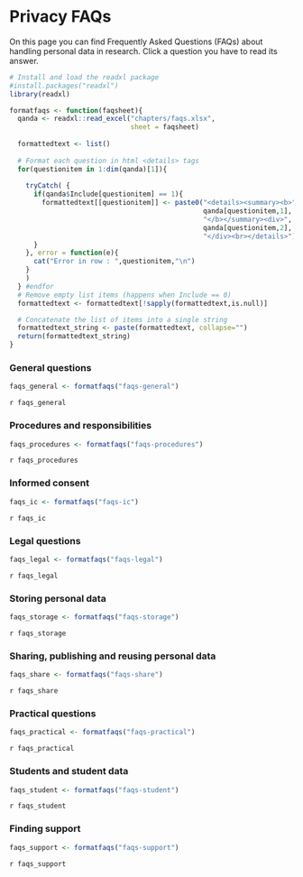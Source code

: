 # Privacy FAQs {#faq}

On this page you can find Frequently Asked Questions (FAQs) about handling 
personal data in research. Click a question you have to read its answer. 

```{r faqsformattingfunction, message=FALSE, warning=FALSE, echo=FALSE,include=FALSE}
# Install and load the readxl package
#install.packages("readxl")
library(readxl)

formatfaqs <- function(faqsheet){
  qanda <- readxl::read_excel("chapters/faqs.xlsx", 
                              sheet = faqsheet)
  
  formattedtext <- list()
  
  # Format each question in html <details> tags
  for(questionitem in 1:dim(qanda)[1]){
    
    tryCatch( { 
      if(qanda$Include[questionitem] == 1){
        formattedtext[[questionitem]] <- paste0("<details><summary><b>",
                                                qanda[questionitem,1],
                                                "</b></summary><div>",
                                                qanda[questionitem,2],
                                                "</div><br></details>")
      }
    }, error = function(e){
      cat("Error in row : ",questionitem,"\n")
    }
    )
  } #endfor
  # Remove empty list items (happens when Include == 0)
  formattedtext <- formattedtext[!sapply(formattedtext,is.null)]

  # Concatenate the list of items into a single string
  formattedtext_string <- paste(formattedtext, collapse="")
  return(formattedtext_string)
}
```

### General questions {#general}

```{r faqs-general, message=FALSE,warning=FALSE,echo=FALSE}
faqs_general <- formatfaqs("faqs-general")
```

`r faqs_general`

### Procedures and responsibilities {#procedures}

```{r faqs-procedures, message=FALSE,warning=FALSE,echo=FALSE}
faqs_procedures <- formatfaqs("faqs-procedures")
```

`r faqs_procedures`

### Informed consent {#consent}

```{r faqs-ic, message=FALSE,warning=FALSE,echo=FALSE}
faqs_ic <- formatfaqs("faqs-ic")
```

`r faqs_ic`

### Legal questions {#legal}

```{r faqs-legal, message=FALSE,warning=FALSE,echo=FALSE}
faqs_legal <- formatfaqs("faqs-legal")
```

`r faqs_legal`

### Storing personal data {#storage}

```{r faqs-storage, message=FALSE,warning=FALSE,echo=FALSE}
faqs_storage <- formatfaqs("faqs-storage")
```

`r faqs_storage`

### Sharing, publishing and reusing personal data {#sharing}

```{r faqs-share, message=FALSE,warning=FALSE,echo=FALSE}
faqs_share <- formatfaqs("faqs-share")
```

`r faqs_share`

### Practical questions {#practical-questions}

```{r faqs-practical, message=FALSE,warning=FALSE,echo=FALSE}
faqs_practical <- formatfaqs("faqs-practical")
```

`r faqs_practical`

### Students and student data {#students}

```{r faqs-student, message=FALSE,warning=FALSE,echo=FALSE}
faqs_student <- formatfaqs("faqs-student")
```

`r faqs_student`

### Finding support {#finding-support}

```{r faqs-support, message=FALSE,warning=FALSE,echo=FALSE}
faqs_support <- formatfaqs("faqs-support")
```

`r faqs_support`